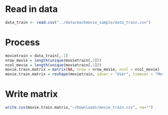 # Read in data
```r
data_train <- read.csv("../data/eachmovie_sample/data_train.csv")
```

# Process
```r
movietrain = data_train[,-1]
nrow_movie = length(unique(movietrain[,2]))
ncol_movie = length(unique(movietrain[,1]))
movie.train.matrix = matrix(NA, nrow = nrow_movie, ncol = ncol_movie)
movie.train.matrix = reshape(movietrain, idvar = "User", timevar = "Movie", direction = "wide")
```

# Write matrix
```r
write.csv(movie.train.matrix,"~/Downloads/movie_train.csv", na="")
```